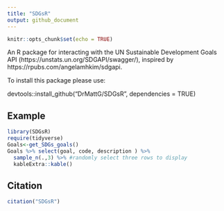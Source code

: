 ```yaml
---
title: "SDGsR"
output: github_document
---
```


```r
knitr::opts_chunk$set(echo = TRUE)
```

An R package for interacting with the UN Sustainable Development Goals API (https://unstats.un.org/SDGAPI/swagger/), inspired by https://rpubs.com/angelamhkim/sdgapi. 

To install this package please use:

devtools::install_github("DrMattG/SDGsR", dependencies = TRUE)

## Example
```r
library(SDGsR)
require(tidyverse)
Goals<-get_SDGs_goals()
Goals %>% select(goal, code, description ) %>% 
  sample_n(.,3) %>% #randomly select three rows to display
  kableExtra::kable()
```


## Citation

```r
citation("SDGsR")
```


